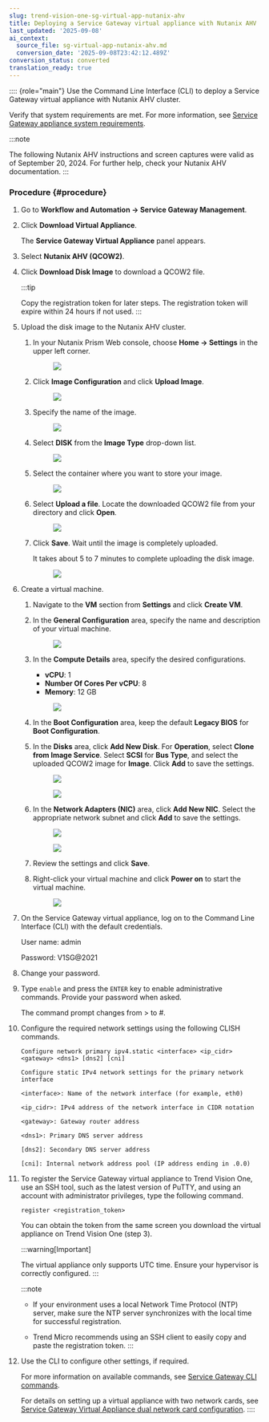```yaml
---
slug: trend-vision-one-sg-virtual-app-nutanix-ahv
title: Deploying a Service Gateway virtual appliance with Nutanix AHV
last_updated: '2025-09-08'
ai_context:
  source_file: sg-virtual-app-nutanix-ahv.md
  conversion_date: '2025-09-08T23:42:12.489Z'
conversion_status: converted
translation_ready: true
---
```


:::: {role="main"}
Use the Command Line Interface (CLI) to deploy a Service Gateway virtual appliance with Nutanix AHV cluster.

Verify that system requirements are met. For more information, see [Service Gateway appliance system requirements](sg-sys-requirements.mdx).

:::note

The following Nutanix AHV instructions and screen captures were valid as of September 20, 2024. For further help, check your Nutanix AHV documentation.
:::

### Procedure {#procedure}

1.  Go to **Workflow and Automation → Service Gateway Management**.

2.  Click **Download Virtual Appliance**.

    The **Service Gateway Virtual Appliance** panel appears.

3.  Select **Nutanix AHV (QCOW2)**.

4.  Click **Download Disk Image** to download a QCOW2 file.

    :::tip

    Copy the registration token for later steps. The registration token will expire within 24 hours if not used.
    :::

5.  Upload the disk image to the Nutanix AHV cluster.

    1.  In your Nutanix Prism Web console, choose **Home → Settings** in the upper left corner.

        <figure>
        <img src="./images/sg_nutanix_5a_settings=38bb6a10-0ecd-444c-a732-49cfe1f46abb.webp" />
        </figure>

    2.  Click **Image Configuration** and click **Upload Image**.

        <figure>
        <img src="./images/sg_nutanix_5b_uploadimage=73cea27e-e132-487c-a02b-e8f81e6a17c0.webp" />
        </figure>

    3.  Specify the name of the image.

        <figure>
        <img src="./images/sg_nutanix_5c_imagename=a9316694-4af2-4aa1-91c6-d8bbd62e2afe.webp" />
        </figure>

    4.  Select **DISK** from the **Image Type** drop-down list.

        <figure>
        <img src="./images/sg_nutanix_5d_imagetype=7e947578-255f-4d32-a5e8-deb8a55fdfa6.webp" />
        </figure>

    5.  Select the container where you want to store your image.

        <figure>
        <img src="./images/sg_nutanix_5e_storagecontainer=8d181d85-a497-4774-b569-d94ec731addf.webp" />
        </figure>

    6.  Select **Upload a file**. Locate the downloaded QCOW2 file from your directory and click **Open**.

        <figure>
        <img src="./images/sg_nutanix_5f_open=453ded39-037c-48e7-9729-307a59a07151.webp" />
        </figure>

    7.  Click **Save**. Wait until the image is completely uploaded.

        It takes about 5 to 7 minutes to complete uploading the disk image.

        <figure>
        <img src="./images/sg_nutanix_5g_save=6b2c9aba-6bbe-46a9-bbdd-c0ecda18476a.webp" />
        </figure>

6.  Create a virtual machine.

    1.  Navigate to the **VM** section from **Settings** and click **Create VM**.

    2.  In the **General Configuration** area, specify the name and description of your virtual machine.

        <figure>
        <img src="./images/sg_nutanix_6b_createvm=21572a79-9070-410e-b39c-a12456e74d31.webp" />
        </figure>

    3.  In the **Compute Details** area, specify the desired configurations.

        - **vCPU**: 1
        - **Number Of Cores Per vCPU**: 8
        - **Memory**: 12 GB

        <figure>
        <img src="./images/sg_nutanix_6c_computedetails=1b1728b0-b206-4713-a2d9-d86e9d61e63f.webp" />
        </figure>

    4.  In the **Boot Configuration** area, keep the default **Legacy BIOS** for **Boot Configuration**.

    5.  In the **Disks** area, click **Add New Disk**. For **Operation**, select **Clone from Image Service**. Select **SCSI** for **Bus Type**, and select the uploaded QCOW2 image for **Image**. Click **Add** to save the settings.

        <figure>
        <img src="./images/sg_nutanix_6e1_addnewdisk=92005d38-ff93-4700-a2eb-e8fb22ca760c.webp" />
        </figure>

        <figure>
        <img src="./images/sg_nutanix_6e2_adddisk=8045ff68-aae3-4415-8451-38b400d3956d.webp" />
        </figure>

    6.  In the **Network Adapters (NIC)** area, click **Add New NIC**. Select the appropriate network subnet and click **Add** to save the settings.

        <figure>
        <img src="./images/sg_nutanix_6f1_addnewNIC=d4062e5d-8827-460e-a945-831c18a32ec0.webp" />
        </figure>

        <figure>
        <img src="./images/sg_nutanix_6f2_subnetname=c6515930-22f6-43b4-ae29-95e197e7c704.webp" />
        </figure>

    7.  Review the settings and click **Save**.

    8.  Right-click your virtual machine and click **Power on** to start the virtual machine.

        <figure>
        <img src="./images/sg_nutanix_6h_powneron=1740ea84-c26d-4788-97b2-a2ee9a83162c.webp" />
        </figure>

7.  On the Service Gateway virtual appliance, log on to the Command Line Interface (CLI) with the default credentials.

    User name: admin

    Password: V1SG@2021

8.  Change your password.

9.  Type `enable` and press the `ENTER` key to enable administrative commands. Provide your password when asked.

    The command prompt changes from \> to \#.

10. Configure the required network settings using the following CLISH commands.

    `Configure network primary ipv4.static <interface> <ip_cidr> <gateway> <dns1> [dns2] [cni]`

    `Configure static IPv4 network settings for the primary network interface`

    `<interface>: Name of the network interface (for example, eth0)`

    `<ip_cidr>: IPv4 address of the network interface in CIDR notation`

    `<gateway>: Gateway router address`

    `<dns1>: Primary DNS server address`

    `[dns2]: Secondary DNS server address`

    `[cni]: Internal network address pool (IP address ending in .0.0)`

11. To register the Service Gateway virtual appliance to Trend Vision One, use an SSH tool, such as the latest version of PuTTY, and using an account with administrator privileges, type the following command.

    `register <registration_token>`

    You can obtain the token from the same screen you download the virtual appliance on Trend Vision One (step 3).

    :::warning[Important]

    The virtual appliance only supports UTC time. Ensure your hypervisor is correctly configured.
    :::

    :::note

    - If your environment uses a local Network Time Protocol (NTP) server, make sure the NTP server synchronizes with the local time for successful registration.

    - Trend Micro recommends using an SSH client to easily copy and paste the registration token.
    :::

12. Use the CLI to configure other settings, if required.

    For more information on available commands, see [Service Gateway CLI commands](service-gateway-cli-commands.mdx).

    For details on setting up a virtual appliance with two network cards, see [Service Gateway Virtual Appliance dual network card configuration](https://success.trendmicro.com/dcx/s/solution/000292296?language=en_US).
::::
